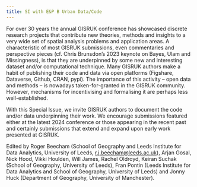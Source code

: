 ```yaml
---
title: SI with E&P B Urban Data/Code
---
```


For over 30 years the annual GISRUK conference has showcased discrete research projects that contribute new theories, methods and insights to a very wide set of spatial analysis problems and application areas. 
A characteristic of most GISRUK submissions, even commentaries and perspective pieces (cf. Chris Brunsdon's 2023 keynote on Bayes, Ulam and Missingness), is that they are underpinned by some new and interesting dataset and/or computational technique. 
Many GISRUK authors make a habit of publishing their code and data via open platforms (Figshare, Dataverse, Github, CRAN, pypi). 
The importance of this activity -- open data and methods -- is nowadays taken-for-granted in the GISRUK community. 
However, mechanisms for incentivising and formalising it are perhaps less well-established. 
 
With this Special Issue, we invite GISRUK authors to document the code and/or data underpinning their work. 
We encourage submissions featured either at the latest 2024 conference or those appearing in the recent past and certainly submissions that extend and expand upon early work presented at GISRUK.

Edited by Roger Beecham (School of Geography and Leeds Institute for Data Analytics, University of Leeds, [r.j.beecham@leeds.ac.uk](r.j.beecham@leeds.ac.uk)), Arjan Gosal, Nick Hood, Vikki Houlden, Will James, Rachel Oldroyd, Keiran Suchak (School of Geography, University of Leeds), Fran Pontin (Leeds Institute for Data Analytics and School of Geography, University of Leeds) and Jonny Huck (Department of Geography, University of Manchester).